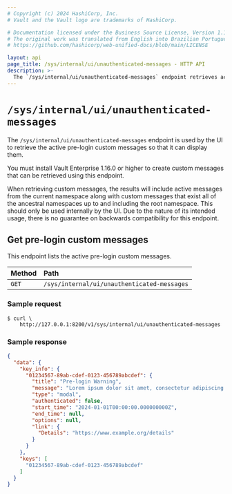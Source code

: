 ```yaml
---
# Copyright (c) 2024 HashiCorp, Inc.
# Vault and the Vault logo are trademarks of HashiCorp.

# Documentation licensed under the Business Source License, Version 1.1.
# The original work was translated from English into Brazilian Portuguese.
# https://github.com/hashicorp/web-unified-docs/blob/main/LICENSE

layout: api
page_title: /sys/internal/ui/unauthenticated-messages - HTTP API
description: >-
  The `/sys/internal/ui/unauthenticated-messages` endpoint retrieves active pre-login custom messages.
---
```


# `/sys/internal/ui/unauthenticated-messages`

The `/sys/internal/ui/unauthenticated-messages` endpoint is used by the UI to
retrieve the active pre-login custom messages so that it can display them.

You must install Vault Enterprise 1.16.0 or higher to create custom messages
that can be retrieved using this endpoint.

When retrieving custom messages, the results will include active messages from
the current namespace along with custom messages that exist all of the ancestral
namespaces up to and including the root namespace.
This should only be used internally by the UI. Due to the nature of its
intended usage, there is no guarantee on backwards compatibility for this endpoint.

## Get pre-login custom messages

This endpoint lists the active pre-login custom messages.

| Method | Path                                        |
| :----- | :------------------------------------------ |
| `GET`  | `/sys/internal/ui/unauthenticated-messages` |

### Sample request

```shell-session
$ curl \
    http://127.0.0.1:8200/v1/sys/internal/ui/unauthenticated-messages
```

### Sample response

```json
{
  "data": {
    "key_info": {
      "01234567-89ab-cdef-0123-456789abcdef": {
        "title": "Pre-login Warning",
        "message": "Lorem ipsum dolor sit amet, consectetur adipiscing elit. Curabitur nulla augue, placerat quis risus blandit, molestie imperdiet massa. Sed blandit rutrum odio quis varius. Fusce purus orci, maximus ac libero.",
        "type": "modal",
        "authenticated": false,
        "start_time": "2024-01-01T00:00:00.000000000Z",
        "end_time": null,
        "options": null,
        "link": {
          "Details": "https://www.example.org/details"
        }
      }
    },
    "keys": [
      "01234567-89ab-cdef-0123-456789abcdef"
    ]
  }
}
```
